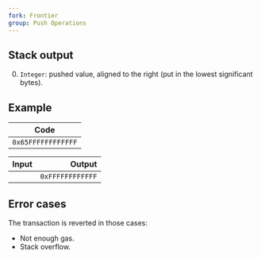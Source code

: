 ```yaml
---
fork: Frontier
group: Push Operations
---
```


## Stack output

0. `Integer`: pushed value, aligned to the right (put in the lowest significant bytes).

## Example

| Code |
|------|
| `0x65FFFFFFFFFFFF` |

| Input | Output |
|------:|-------:|
| | `0xFFFFFFFFFFFF` |

## Error cases

The transaction is reverted in those cases:
- Not enough gas.
- Stack overflow.
